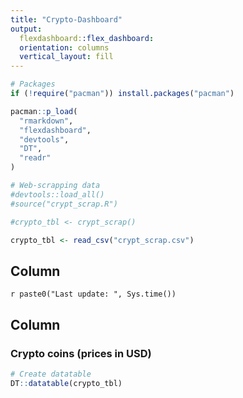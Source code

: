 ```yaml
---
title: "Crypto-Dashboard"
output: 
  flexdashboard::flex_dashboard:
  orientation: columns
  vertical_layout: fill
---
```

  
```r
# Packages
if (!require("pacman")) install.packages("pacman")

pacman::p_load(
  "rmarkdown",
  "flexdashboard",
  "devtools",
  "DT",
  "readr"
)

# Web-scrapping data
#devtools::load_all()
#source("crypt_scrap.R")

#crypto_tbl <- crypt_scrap()

crypto_tbl <- read_csv("crypt_scrap.csv")
```

Column {.sidebar data-width=180}
-----------------------------------------------------------------------
  
`r paste0("Last update: ", Sys.time())`

Column
-----------------------------------------------------------------------
  
### Crypto coins (prices in USD)
  
```r
# Create datatable
DT::datatable(crypto_tbl)

```
